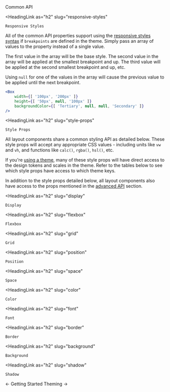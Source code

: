<DocHeaderStack>
    <Heading as="h1">
        Common API
    </Heading>
    <EditDocsLink href="/api.mdx" />
</DocHeaderStack>

<HeadingLink
    as="h2"
    slug="responsive-styles"
>
    Responsive Styles
</HeadingLink>

All of the common API properties support using the [responsive styles syntax](https://styled-system.com/responsive-styles) 
if `breakpoints` are defined in the theme. Simply pass an array of values to the property 
instead of a single value.

The first value in the array will be the base style. The second value in the array will 
be applied at the smallest breakpoint and up. The third value will be applied at the second 
smallest breakpoint and up, etc.

Using `null` for one of the values in the array will cause the previous value to be applied 
until the next breakpoint.

```jsx
<Box
    width={[ '100px', '200px' ]}
    height={[ '50px', null, '100px' ]}
    backgroundColor={[ 'Tertiary', null, null, 'Secondary' ]}
/>
```

<HeadingLink
    as="h2"
    slug="style-props"
>
    Style Props
</HeadingLink>

All layout components share a common styling API as detailed below. These style props will accept 
any appropriate CSS values - including units like `vw` and `vh`, and functions like `calc()`, 
`rgba()`, `hsl()`, etc.

If you're [using a theme](/docs/theming), many of these style props will have direct access to the design 
tokens and scales in the theme. Refer to the tables below to see which style props have access to which theme 
keys.

In addition to the style props detailed below, all layout components also have access to the props 
mentioned in the [advanced API](/docs/advanced-api) section.


<HeadingLink
    as="h2"
    slug="display"
>
    Display
</HeadingLink>
<StyleApiTable themeProperty="display" />

<HeadingLink
    as="h2"
    slug="flexbox"
>
    Flexbox
</HeadingLink>
<StyleApiTable themeProperty="flexbox" />

<HeadingLink
    as="h2"
    slug="grid"
>
    Grid
</HeadingLink>
<StyleApiTable themeProperty="grid" />

<HeadingLink
    as="h2"
    slug="position"
>
    Position
</HeadingLink>
<StyleApiTable themeProperty="position" />

<HeadingLink
    as="h2"
    slug="space"
>
    Space
</HeadingLink>
<StyleApiTable themeProperty="space" />

<HeadingLink
    as="h2"
    slug="color"
>
    Color
</HeadingLink>
<StyleApiTable themeProperty="color" />

<HeadingLink
    as="h2"
    slug="font"
>
    Font
</HeadingLink>
<StyleApiTable themeProperty="font" />

<HeadingLink
    as="h2"
    slug="border"
>
    Border
</HeadingLink>
<StyleApiTable themeProperty="border" />

<HeadingLink
    as="h2"
    slug="background"
>
    Background
</HeadingLink>
<StyleApiTable themeProperty="background" />

<HeadingLink
    as="h2"
    slug="shadow"
>
    Shadow
</HeadingLink>
<StyleApiTable themeProperty="shadow" />

<DocFooterFlex>
    <DocFooterLink href="/docs/getting-started">
        &larr; Getting Started
    </DocFooterLink>
    <DocFooterLink href="/docs/theming">
        Theming &rarr;
    </DocFooterLink>
</DocFooterFlex>